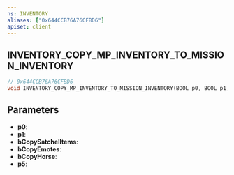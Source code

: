 ```yaml
---
ns: INVENTORY
aliases: ["0x644CCB76A76CFBD6"]
apiset: client
---
```

## INVENTORY_COPY_MP_INVENTORY_TO_MISSION_INVENTORY

```c
// 0x644CCB76A76CFBD6
void INVENTORY_COPY_MP_INVENTORY_TO_MISSION_INVENTORY(BOOL p0, BOOL p1, BOOL bCopySatchelItems, BOOL bCopyEmotes, BOOL bCopyHorse, BOOL p5);
```


## Parameters
* **p0**:
* **p1**:
* **bCopySatchelItems**:
* **bCopyEmotes**:
* **bCopyHorse**:
* **p5**: